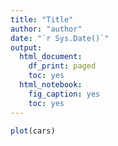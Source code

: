 ```yaml
---
title: "Title"
author: "author"
date: "`r Sys.Date()`"
output:
  html_document:
    df_print: paged
    toc: yes
  html_notebook:
    fig_caption: yes
    toc: yes
---
```



```r
plot(cars)
```
